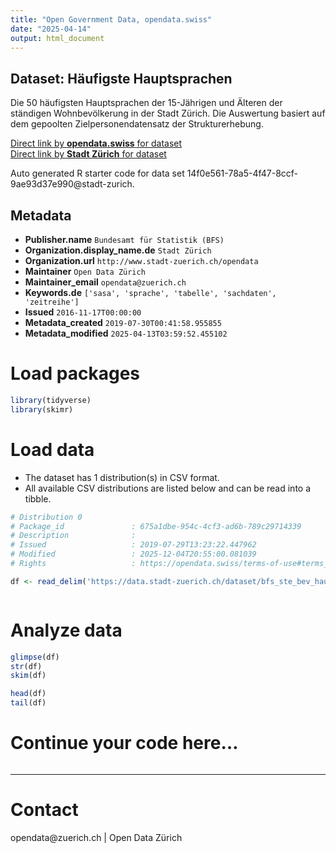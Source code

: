 ```yaml
---
title: "Open Government Data, opendata.swiss"
date: "2025-04-14"
output: html_document
---
```


## Dataset: Häufigste Hauptsprachen

Die 50 häufigsten Hauptsprachen der 15-Jährigen und Älteren der ständigen Wohnbevölkerung in der Stadt Zürich. Die Auswertung basiert auf dem gepoolten Zielpersonendatensatz der Strukturerhebung.

[Direct link by **opendata.swiss** for dataset](https://opendata.swiss/de/dataset/haufigste-hauptsprachen2)<br>
[Direct link by **Stadt Zürich** for dataset](https://data.stadt-zuerich.ch/dataset/bfs_ste_bev_hauptsprachen_top50_od3011)

Auto generated R starter code for data set 14f0e561-78a5-4f47-8ccf-9ae93d37e990@stadt-zurich.

## Metadata

- **Publisher.name** `Bundesamt für Statistik (BFS)`
- **Organization.display_name.de** `Stadt Zürich`
- **Organization.url** `http://www.stadt-zuerich.ch/opendata`
- **Maintainer** `Open Data Zürich`
- **Maintainer_email** `opendata@zuerich.ch`
- **Keywords.de** `['sasa', 'sprache', 'tabelle', 'sachdaten', 'zeitreihe']`
- **Issued** `2016-11-17T00:00:00`
- **Metadata_created** `2019-07-30T00:41:58.955855`
- **Metadata_modified** `2025-04-13T03:59:52.455102`


# Load packages

```r

library(tidyverse)
library(skimr)

```

# Load data

-   The dataset has 1 distribution(s) in CSV format.
-   All available CSV distributions are listed below and can be read into a tibble.

```r

# Distribution 0
# Package_id               : 675a1dbe-954c-4cf3-ad6b-789c29714339
# Description              : 
# Issued                   : 2019-07-29T13:23:22.447962
# Modified                 : 2025-12-04T20:55:00.081039
# Rights                   : https://opendata.swiss/terms-of-use#terms_open

df <- read_delim('https://data.stadt-zuerich.ch/dataset/bfs_ste_bev_hauptsprachen_top50_od3011/download/BEV301OD3011.csv')



```

# Analyze data

```r

glimpse(df)
str(df)
skim(df)

head(df)
tail(df)

```

# Continue your code here...

```r

```

------------------------------------------------------------------------

# Contact

opendata@zuerich.ch | Open Data Zürich
